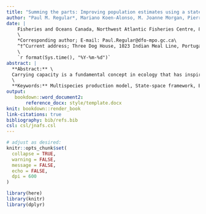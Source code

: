 ```yaml
---
title: "Summing the parts: Improving population estimates using a state-space multispecies production model"
author: "Paul M. Regular*, Mariano Koen-Alonso, M. Joanne Morgan, Pierre Pepin^†^, Rick M. Rideout"
date: | 
    Fisheries and Oceans Canada, Northwest Atlantic Fisheries Centre, 80 East White Hills, St. John's, Newfoundland and Labrador, A1C 5X1, Canada\
    \
    *Corresponding author; E-mail: Paul.Regular@dfo-mpo.gc.ca\
    ^†^Current address; Three Dog House, 1023 Indian Meal Line, Portugal Cove - St. Philip's, Newfoundland and Labrador, A1M 3C4, Canada\
    \
    `r format(Sys.time(), "%Y-%m-%d")`
abstract: |
  **Abstract:** \
  Carrying capacity is a fundamental concept in ecology that has inspired the development and application of a broad range of population models. In the context of fisheries science, production models have been employed globally to calculate carrying capacity and guide the sustainable use of fish populations. Production models have, however, been criticized for failing to account for species interactions and environmental effects. We aim to fill some of these gaps by introducing a novel state-space multispecies production model. We apply our extended model to commercially important demersal fish species off the east coast of Canada to assess its ability to reveal species interactions and the relative impacts of fishing and environmental effects. Our results indicate that accounting for species interactions increases the accuracy of biomass estimates for species within a community. The model also revealed strongly correlated process deviations, unrelated to fishing or density-dependent effects, which unexpectidly indicates that widespread collapses were primarily driven by a common environmental driver rather than fishing. Such inferences indicate that this may be a promising avenue for producing more holistic and accurate assessments for multiple species with relatively minimal data requirements (time-series of landings and fisheries-independent indices). Finally, this approach may serve as a stepping stone towards an ecosystem-based approach to fisheries management.\
  \
  **Keywords:** Multispecies production model, State-space framework, Ecosystem-based fisheries management, Demersal fish populations, Environmental drivers\
output: 
   bookdown::word_document2:
       reference_docx: style/template.docx
knit: bookdown::render_book
link-citations: true
bibliography: bib/refs.bib
csl: csl/jnafs.csl
---
```


```r
# adjust as desired:
knitr::opts_chunk$set(
  collapse = TRUE,
  warning = FALSE,
  message = FALSE,
  echo = FALSE,
  dpi = 600
)
```


```r
library(here)
library(knitr)
library(dplyr)
```

